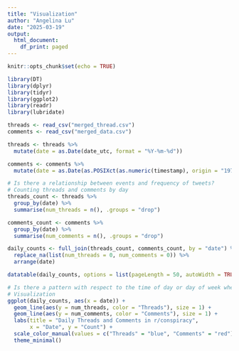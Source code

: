 ```yaml
---
title: "Visualization"
author: "Angelina Lu"
date: "2025-03-19"
output:
  html_document:
    df_print: paged
---
```


```r
knitr::opts_chunk$set(echo = TRUE)
```


```r
library(DT)
library(dplyr)
library(tidyr)
library(ggplot2)
library(readr)
library(lubridate)

threads <- read_csv("merged_thread.csv")
comments <- read_csv("merged_data.csv")

threads <- threads %>%
  mutate(date = as.Date(date_utc, format = "%Y-%m-%d"))

comments <- comments %>%
  mutate(date = as.Date(as.POSIXct(as.numeric(timestamp), origin = "1970-01-01", tz = "UTC")))

# Is there a relationship between events and frequency of tweets?
# Counting threads and comments by day
threads_count <- threads %>%
  group_by(date) %>%
  summarise(num_threads = n(), .groups = "drop")

comments_count <- comments %>%
  group_by(date) %>%
  summarise(num_comments = n(), .groups = "drop")

daily_counts <- full_join(threads_count, comments_count, by = "date") %>%
  replace_na(list(num_threads = 0, num_comments = 0)) %>%
  arrange(date)

datatable(daily_counts, options = list(pageLength = 50, autoWidth = TRUE))

# Is there a pattern with respect to the time of day or day of week when posts were created?
# Visualization
ggplot(daily_counts, aes(x = date)) +
  geom_line(aes(y = num_threads, color = "Threads"), size = 1) +
  geom_line(aes(y = num_comments, color = "Comments"), size = 1) +
  labs(title = "Daily Threads and Comments in r/conspiracy",
       x = "Date", y = "Count") +
  scale_color_manual(values = c("Threads" = "blue", "Comments" = "red")) +
  theme_minimal()
```
